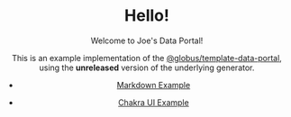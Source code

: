
<Container p={2}>
  <Center mt={4}>

# Hello!

Welcome to Joe's Data Portal!

This is an example implementation of the [@globus/template-data-portal](https://github.com/globus/template-data-portal), using the **unreleased** version of the underlying generator.


- [Markdown Example](/example)
- [Chakra UI Example](/chakra-ui)


  </Center>
</Container>
